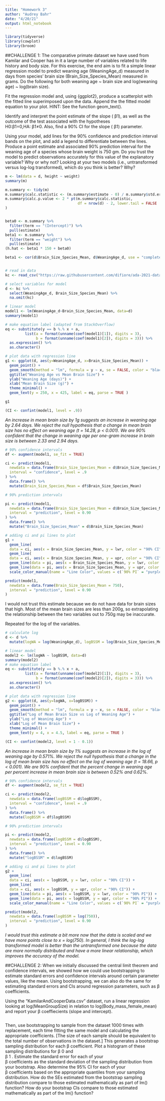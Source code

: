 ```yaml
---
title: "Homework 3"
author: "Audrey Bahr"
date: "4/20/21"
output: html_notebook
---
```

```r
library(tidyverse)
library(cowplot)
library(broom)
```


##CHALLENGE 1:
The comparative primate dataset we have used from Kamilar and Cooper has in it a large number of variables related to life history and body size. For this exercise, the end aim is to fit a simple linear regression model to predict weaning age (WeaningAge_d) measured in days from species’ brain size (Brain_Size_Species_Mean) measured in grams. Do the following for both weaning age ~ brain size and log(weaning age) ~ log(brain size).

Fit the regression model and, using {ggplot2}, produce a scatterplot with the fitted line superimposed upon the data. Append the the fitted model equation to your plot.
HINT: See the function geom_text().

Identify and interpret the point estimate of the slope ( 
β1), as well as the outcome of the test associated with the hypotheses  
H0:β1=0,HA: β1≠0. Also, find a 90% CI for the slope ( β1) parameter.

Using your model, add lines for the 90% confidence and prediction interval bands on the plot, and add a legend to differentiate between the lines.
Produce a point estimate and associated 90% prediction interval for the weaning age of a species whose brain weight is 750 gm. Do you trust the model to predict observations accurately for this value of the explanatory variable? Why or why not?
Looking at your two models (i.e., untransformed versus log-log transformed), which do you think is better? Why?


```r
m <- lm(data = d, height ~ weight)
summary(m)

m.summary <- tidy(m)
m.summary$calc.statistic <- (m.summary$estimate - 0) / m.summary$std.error
m.summary$calc.p.value <- 2 * pt(m.summary$calc.statistic,
                                 df = nrow(d) - 2, lower.tail = FALSE
)


beta0 <- m.summary %>%
  filter(term == "(Intercept)") %>%
  pull(estimate)
beta1 <- m.summary %>%
  filter(term == "weight") %>%
  pull(estimate)
(h.hat <- beta1 * 150 + beta0)

beta1 <- cor(d$Brain_Size_Species_Mean, d$WeaningAge_d, use = "complete.obs") * (sd(d$WeaningAge_d, na.rm = T) / sd(d$Brain_Size_Species_Mean, na.rm = T))



```
```r
# read in data
kc <- read_csv("https://raw.githubusercontent.com/difiore/ada-2021-datasets/main/KamilarAndCooperData.csv", col_names = TRUE)

# select variables for model
d <- kc %>% 
  select(WeaningAge_d, Brain_Size_Species_Mean) %>%
  na.omit(kc)

# linear model
model1 <- lm(WeaningAge_d~Brain_Size_Species_Mean, data=d)
summary(model1)

# make equation label (adapted from StackOverflow)
eq <- substitute(y == b %.% x + a, 
         list(a = format(unname(coef(model1)[1]), digits = 3),
              b = format(unname(coef(model1)[2]), digits = 3))) %>%
  as.expression() %>%
  as.character()

# plot data with regression line
g1 <- ggplot(d, aes(y=WeaningAge_d, x=Brain_Size_Species_Mean)) +
  geom_point() +
  geom_smooth(method = "lm", formula = y ~ x, se = FALSE, color = "black") +
  ggtitle("Weaning Age vs Mean Brain Size") +
  ylab("Weaning Age (days)") +
  xlab("Mean Brain Size (g)") +
  theme_minimal() +
  geom_text(y = 250, x = 425, label = eq, parse = TRUE )

g1
```

```r
(CI <- confint(model1, level = .9))
```
*An increase in mean brain size by 1g suggests an increase in weaning age by 2.64 days. We reject the null hypothesis that a change in mean brain size has no effect on weaning age (t = 14.28, p < 0.001). We are 90% confident that the change in weaning age per one-gram increase in brain size is between 2.33 and 2.94 days.*

```r
# 90% confidence intervals
df <- augment(model1, se_fit = TRUE)

ci <- predict(model1,
  newdata = data.frame(Brain_Size_Species_Mean = d$Brain_Size_Species_Mean),
  interval = "confidence", level = .9
) %>% 
  data.frame() %>%
  mutate(Brain_Size_Species_Mean = df$Brain_Size_Species_Mean)

# 90% prediction intervals

pi <- predict(model1,
  newdata = data.frame(Brain_Size_Species_Mean = d$Brain_Size_Species_Mean),
  interval = "prediction", level = 0.90
) %>%
  data.frame() %>%
  mutate("Brain_Size_Species_Mean" = d$Brain_Size_Species_Mean)

# adding ci and pi lines to plot
g1 + 
  geom_line(
  data = ci, aes(x = Brain_Size_Species_Mean, y = lwr, color = "90% CI")) + 
  geom_line(
  data = ci, aes(x = Brain_Size_Species_Mean, y = upr, color = "90% CI")) +
  geom_line(data = pi, aes(x = Brain_Size_Species_Mean, y = lwr, color = "90% PI")) +
  geom_line(data = pi, aes(x = Brain_Size_Species_Mean, y = upr, color = "90% PI")) +
  scale_color_manual(name = "Line Color", values = c(`90% PI` = "purple", `90% CI` = "light green"))
```

```r
predict(model1,
  newdata = data.frame(Brain_Size_Species_Mean = 750),
  interval = "prediction", level = 0.90
) 
```
I would not trust this estimate because we do not have data for brain sizes that high. Most of the mean brain sizes are less than 200g, so extrapolating the relationship between the two variables out to 750g may be inaccurate.

Repeated for the log of the variables.
```r
# calculate log
d <- d %>% 
  mutate(logWA = log(WeaningAge_d), logBSSM = log(Brain_Size_Species_Mean))

# linear model
model2 <- lm(logWA ~ logBSSM, data=d)
summary(model2)
# make equation label
eq <- substitute(y == b %.% x + a, 
         list(a = format(unname(coef(model2)[1]), digits = 3),
              b = format(unname(coef(model2)[2]), digits = 3))) %>%
  as.expression() %>%
  as.character()

# plot data with regression line
g2 <- ggplot(d, aes(y=logWA, x=logBSSM)) +
  geom_point() +
  geom_smooth(method = "lm", formula = y ~ x, se = FALSE, color = "black") +
  ggtitle("Log of Mean Brain Size vs Log of Weaning Age") +
  ylab("Log of Weaning Age") +
  xlab("Log of Mean Brain Size") +
  theme_minimal() +
  geom_text(y = 4, x = 4.5, label = eq, parse = TRUE )
```

```r
(CI <- confint(model2, level = 1 - 0.1))
```
*An increase in mean brain size by 1% suggests an increase in the log of weaning age by 0.571%. We reject the null hypothesis that a change in the log of mean brain size has no effect on the log of weaning age (t = 18.66, p < 0.001). We are 90% confident that the percent change in weaning age per percent increase in mean brain size is between 0.52% and 0.62%.*

```r
# 90% confidence intervals
df <- augment(model2, se_fit = TRUE)

ci <- predict(model2,
  newdata = data.frame(logBSSM = d$logBSSM),
  interval = "confidence", level = .9
) %>% 
  data.frame() %>%
  mutate(logBSSM = df$logBSSM)

# 90% prediction intervals

pi <- predict(model2,
  newdata = data.frame(logBSSM = d$logBSSM),
  interval = "prediction", level = 0.90
) %>%
  data.frame() %>%
  mutate("logBSSM" = d$logBSSM)

# adding ci and pi lines to plot
g2 + 
  geom_line(
  data = ci, aes(x = logBSSM, y = lwr, color = "90% CI")) + 
  geom_line(
  data = ci, aes(x = logBSSM, y = upr, color = "90% CI")) +
  geom_line(data = pi, aes(x = logBSSM, y = lwr, color = "90% PI")) +
  geom_line(data = pi, aes(x = logBSSM, y = upr, color = "90% PI")) +
  scale_color_manual(name = "Line Color", values = c(`90% PI` = "purple", `90% CI` = "light green"))
```

```r
predict(model2,
  newdata = data.frame(logBSSM = log(750)),
  interval = "prediction", level = 0.90
) 
```
*I would trust this estimate a bit more now that the data is scaled and we have more points close to x = log(750). In general, I think the log-log transformed model is better than the untransformed one because the data are more normally distributed and have a more linear relationship, which improves the accuracy of the model.*

##CHALLENGE 2:
When we initially discussed the central limit theorem and confidence intervals, we showed how we could use bootstrapping to estimate standard errors and confidence intervals around certain parameter values, like the mean. Using bootstrapping, we can also do the same for estimating standard errors and CIs around regression parameters, such as β coefficients.

Using the “KamilarAndCooperData.csv” dataset, run a linear regression looking at log(MeanGroupSize) in relation to log(Body_mass_female_mean) and report your β coeffiecients (slope and intercept).
```r

```



Then, use bootstrapping to sample from the dataset 1000 times with replacement, each time fitting the same model and calculating the appropriate coefficients. [The size of each sample should be equivalent to the total number of observations in the dataset.] This generates a bootstrap sampling distribution for each β coefficient. Plot a histogram of these sampling distributions for β
0
  and  
β
1
 .
Estimate the standard error for each of your  
β
  coefficients as the standard deviation of the sampling distribution from your bootstrap.
Also determine the 95% CI for each of your  
β
  coefficients based on the appropriate quantiles from your sampling distribution.
How do the SEs estimated from the bootstrap sampling distribution compare to those estimated mathematically as part of lm() function?
How do your bootstrap CIs compare to those estimated mathematically as part of the lm() function?
